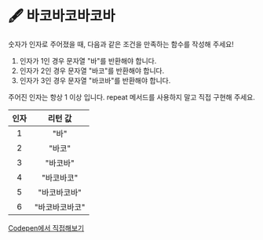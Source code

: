 
# 🖋  바코바코바코바

숫자가 인자로 주어졌을 때, 다음과 같은 조건을 만족하는 함수를 작성해 주세요!

1. 인자가 1인 경우 문자열 "바"를 반환해야 합니다.
2. 인자가 2인 경우 문자열 "바코"를 반환해야 합니다.
3. 인자가 3인 경우 문자열 "바코바"를 반환해야 합니다.

<Callout type="info" emoji="ℹ️">
주어진 인자는 항상 1 이상 입니다.
</Callout>

<Callout type="error" emoji="🚫">
repeat 메서드를 사용하지 말고 직접 구현해 주세요.&#x20;
</Callout>

|  인자 |   리턴 값   |
| :-: | :------: |
|  1  |    "바"   |
|  2  |   "바코"   |
|  3  |   "바코바"  |
|  4  |  "바코바코"  |
|  5  |  "바코바코바" |
|  6  | "바코바코바코" |

[Codepen에서 직접해보기](https://codepen.io/vanillacoding/pen/jOGoeyB)